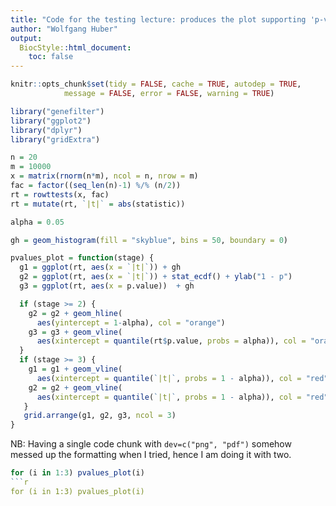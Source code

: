 ```yaml
---
title: "Code for the testing lecture: produces the plot supporting 'p-values are random variables'"
author: "Wolfgang Huber"
output:
  BiocStyle::html_document:
    toc: false
---
```


```r
knitr::opts_chunk$set(tidy = FALSE, cache = TRUE, autodep = TRUE,
            message = FALSE, error = FALSE, warning = TRUE)
```


```r
library("genefilter")
library("ggplot2")
library("dplyr")
library("gridExtra")

n = 20
m = 10000
x = matrix(rnorm(n*m), ncol = n, nrow = m)
fac = factor((seq_len(n)-1) %/% (n/2))
rt = rowttests(x, fac)
rt = mutate(rt, `|t|` = abs(statistic))

alpha = 0.05

gh = geom_histogram(fill = "skyblue", bins = 50, boundary = 0)

pvalues_plot = function(stage) {
  g1 = ggplot(rt, aes(x = `|t|`)) + gh 
  g2 = ggplot(rt, aes(x = `|t|`)) + stat_ecdf() + ylab("1 - p") 
  g3 = ggplot(rt, aes(x = p.value))  + gh 

  if (stage >= 2) { 
    g2 = g2 + geom_hline(
      aes(yintercept = 1-alpha), col = "orange")  
    g3 = g3 + geom_vline(
      aes(xintercept = quantile(rt$p.value, probs = alpha)), col = "orange")
  }
  if (stage >= 3) {
    g1 = g1 + geom_vline(
      aes(xintercept = quantile(`|t|`, probs = 1 - alpha)), col = "red")
    g2 = g2 + geom_vline(
      aes(xintercept = quantile(`|t|`, probs = 1 - alpha)), col = "red")
   }
   grid.arrange(g1, g2, g3, ncol = 3)
}
```
 
NB: Having a single code chunk with ``dev=c("png", "pdf")`` somehow messed up the formatting when I tried, hence I am doing it with two.

```r
for (i in 1:3) pvalues_plot(i) 
```r
for (i in 1:3) pvalues_plot(i) 
```

